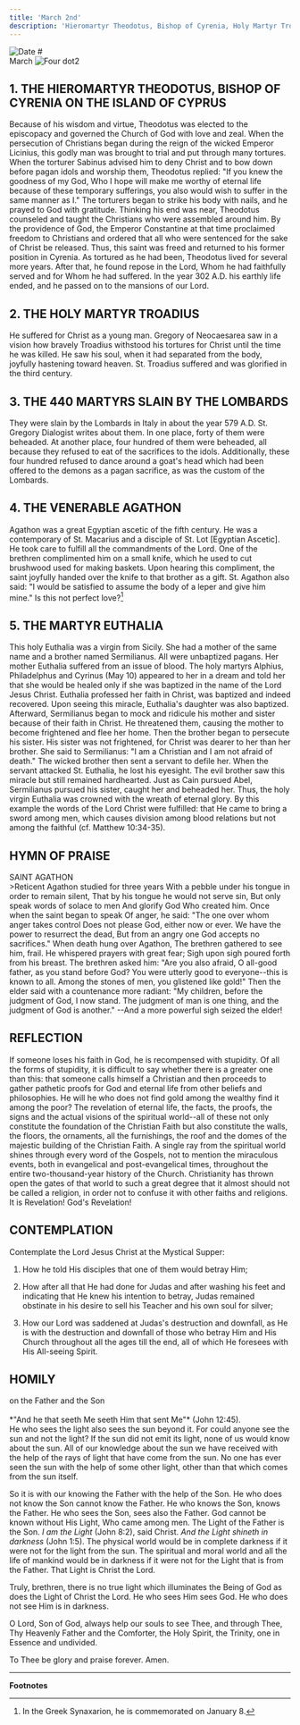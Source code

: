 ```yaml
---
title: 'March 2nd'
description: 'Hieromartyr Theodotus, Bishop of Cyrenia, Holy Martyr Troadius, The 440 Martyrs slain by the Lombards, Venerable Agathon, Martyr Euthalia'
---
```


<RunningHead />
<Image src="/title-imprint.png" height={50} width={50} alt="Date" className="title-imprint"/>
# <div id="date">March <Image className="four-dot" src="/four-dot.png" height={15} width={15} alt="Four dot" />2</div>

## 1. THE HIEROMARTYR THEODOTUS, BISHOP OF CYRENIA ON THE ISLAND OF CYPRUS

Because of his wisdom and virtue, Theodotus was elected to the episcopacy and governed the Church of God with love and zeal. When the persecution of Christians began during the reign of the wicked Emperor Licinius, this godly man was brought to trial and put through many tortures. When the torturer Sabinus advised him to deny Christ and to bow down before pagan idols and worship them, Theodotus replied: "If you knew the goodness of my God, Who I hope will make me worthy of eternal life because of these temporary sufferings, you also would wish to suffer in the same manner as I." The torturers began to strike his body with nails, and he prayed to God with gratitude. Thinking his end was near, Theodotus counseled and taught the Christians who were assembled around him. By the providence of God, the Emperor Constantine at that time proclaimed freedom to Christians and ordered that all who were sentenced for the sake of Christ be released. Thus, this saint was freed and returned to his former position in Cyrenia. As tortured as he had been, Theodotus lived for several more years. After that, he found repose in the Lord, Whom he had faithfully served and for Whom he had suffered. In the year 302 A.D. his earthly life ended, and he passed on to the mansions of our Lord.

## 2. THE HOLY MARTYR TROADIUS

He suffered for Christ as a young man. Gregory of Neocaesarea saw in a vision how bravely Troadius withstood his tortures for Christ until the time he was killed. He saw his soul, when it had separated from the body, joyfully hastening toward heaven. St. Troadius suffered and was glorified in the third century.

## 3. THE 440 MARTYRS SLAIN BY THE LOMBARDS

They were slain by the Lombards in Italy in about the year 579 A.D. St. Gregory Dialogist writes about them. In one place, forty of them were beheaded. At another place, four hundred of them were beheaded, all because they refused to eat of the sacrifices to the idols. Additionally, these four hundred refused to dance around a goat's head which had been offered to the demons as a pagan sacrifice, as was the custom of the Lombards.

## 4. THE VENERABLE AGATHON

Agathon was a great Egyptian ascetic of the fifth century. He was a contemporary of St. Macarius and a disciple of St. Lot [Egyptian Ascetic]. He took care to fulfill all the commandments of the Lord. One of the brethren complimented him on a small knife, which he used to cut brushwood used for making baskets. Upon hearing this compliment, the saint joyfully handed over the knife to that brother as a gift. St. Agathon also said: "I would be satisfied to assume the body of a leper and give him mine." Is this not perfect love?[^1]

## 5. THE MARTYR EUTHALIA

This holy Euthalia was a virgin from Sicily. She had a mother of the same name and a brother named Sermilianus. All were unbaptized pagans. Her mother Euthalia suffered from an issue of blood. The holy martyrs Alphius, Philadelphus and Cyrinus (May 10) appeared to her in a dream and told her that she would be healed only if she was baptized in the name of the Lord Jesus Christ. Euthalia professed her faith in Christ, was baptized and indeed recovered. Upon seeing this miracle, Euthalia's daughter was also baptized. Afterward, Sermilianus began to mock and ridicule his mother and sister because of their faith in Christ. He threatened them, causing the mother to become frightened and flee her home. Then the brother began to persecute his sister. His sister was not frightened, for Christ was dearer to her than her brother. She said to Sermilianus: "I am a Christian and I am not afraid of death." The wicked brother then sent a servant to defile her. When the servant attacked St. Euthalia, he lost his eyesight. The evil brother saw this miracle but still remained hardhearted. Just as Cain pursued Abel, Sermilianus pursued his sister, caught her and beheaded her. Thus, the holy virgin Euthalia was crowned with the wreath of eternal glory. By this example the words of the Lord Christ were fulfilled: that He came to bring a sword among men, which causes division among blood relations but not among the faithful (cf. Matthew 10:34-35).


## HYMN OF PRAISE
<div style={{textAlign:'center', color:'crimson', fontWeight:'bold'}}>
SAINT AGATHON
</div>
>Reticent Agathon studied for three years  
With a pebble under his tongue in order to remain silent,  
That by his tongue he would not serve sin,  
But only speak words of solace to men  
And glorify God Who created him.  
Once when the saint began to speak  
Of anger, he said: "The one over whom anger takes control  
Does not please God, either now or ever.  
We have the power to resurrect the dead,  
But from an angry one God accepts no sacrifices."  
When death hung over Agathon,  
The brethren gathered to see him, frail.  
He whispered prayers with great fear;  
Sigh upon sigh poured forth from his breast.  
The brethren asked him: "Are you also afraid,  
O all-good father, as you stand before God?  
You were utterly good to everyone--this is known to all.  
Among the stones of men, you glistened like gold!"  
Then the elder said with a countenance more radiant:  
"My children, before the judgment of God, I now stand.  
The judgment of man is one thing, and the judgment of God is another."  
--And a more powerful sigh seized the elder!  


## REFLECTION

If someone loses his faith in God, he is recompensed with stupidity. Of all the forms of stupidity, it is difficult to say whether there is a greater one than this: that someone calls himself a Christian and then proceeds to gather pathetic proofs for God and eternal life from other beliefs and philosophies. He will he who does not find gold among the wealthy find it among the poor? The revelation of eternal life, the facts, the proofs, the signs and the actual visions of the spiritual world--all of these not only constitute the foundation of the Christian Faith but also constitute the walls, the floors, the ornaments, all the furnishings, the roof and the domes of the majestic building of the Christian Faith. A single ray from the spiritual world shines through every word of the Gospels, not to mention the miraculous events, both in evangelical and post-evangelical times, throughout the entire two-thousand-year history of the Church. Christianity has thrown open the gates of that world to such a great degree that it almost should not be called a religion, in order not to confuse it with other faiths and religions. It is Revelation! God's Revelation!


## CONTEMPLATION

Contemplate the Lord Jesus Christ at the Mystical Supper:

1. How he told His disciples that one of them would betray Him;

2. How after all that He had done for Judas and after washing his feet and indicating that He knew his intention to betray, Judas remained obstinate in his desire to sell his Teacher and his own soul for silver;

3. How our Lord was saddened at Judas's destruction and downfall, as He is with the destruction and downfall of those who betray Him and His Church throughout all the ages till the end, all of which He foresees with His All-seeing Spirit.


## HOMILY
<div style={{textAlign:'center', color:'crimson', fontWeight:'bold'}}>
on the Father and the Son
</div><br />
<div style={{textAlign:'right'}}>
*"And he that seeth Me seeth Him that sent Me"* (John 12:45).
</div>
He who sees the light also sees the sun beyond it. For could anyone see the sun and not the light? If the sun did not emit its light, none of us would know about the sun. All of our knowledge about the sun we have received with the help of the rays of light that have come from the sun. No one has ever seen the sun with the help of some other light, other than that which comes from the sun itself.

So it is with our knowing the Father with the help of the Son. He who does not know the Son cannot know the Father. He who knows the Son, knows the Father. He who sees the Son, sees also the Father. God cannot be known without His Light, Who came among men. The Light of the Father is the Son. *I am the Light* (John 8:2), said Christ. *And the Light shineth in darkness* (John 1:5). The physical world would be in complete darkness if it were not for the light from the sun. The spiritual and moral world and all the life of mankind would be in darkness if it were not for the Light that is from the Father. That Light is Christ the Lord.

Truly, brethren, there is no true light which illuminates the Being of God as does the Light of Christ the Lord. He who sees Him sees God. He who does not see Him is in darkness.

O Lord, Son of God, always help our souls to see Thee, and through Thee, Thy Heavenly Father and the Comforter, the Holy Spirit, the Trinity, one in Essence and undivided.

To Thee be glory and praise forever. Amen.

---

**Footnotes**

[^1]: In the Greek Synaxarion, he is commemorated on January 8.
